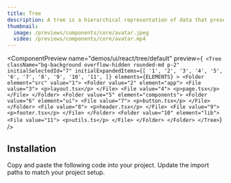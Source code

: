 ```yaml
---
title: Tree
description: A tree is a hierarchical representation of data that presents a parent-child relationship between different items.
thumbnail:
  image: /previews/components/core/avatar.jpeg
  video: /previews/components/core/avatar.mp4
---
```


<ComponentPreview
  name="demos/ui/react/tree/default"
  preview={` <Tree
            className="bg-background overflow-hidden rounded-md p-2"
            initialSelectedId="7"
            initialExpandedItems={[
               '1',
               '2',
               '3',
               '4',
               '5',
               '6',
               '7',
               '8',
               '9',
               '10',
               '11',
            ]}
            elements={ELEMENTS}
         >
            <Folder element="src" value="1">
               <Folder value="2" element="app">
                  <File value="3">
                     <p>layout.tsx</p>
                  </File>
                  <File value="4">
                     <p>page.tsx</p>
                  </File>
               </Folder>
               <Folder value="5" element="components">
                  <Folder value="6" element="ui">
                     <File value="7">
                        <p>button.tsx</p>
                     </File>
                  </Folder>
                  <File value="8">
                     <p>header.tsx</p>
                  </File>
                  <File value="9">
                     <p>footer.tsx</p>
                  </File>
               </Folder>
               <Folder value="10" element="lib">
                  <File value="11">
                     <p>utils.ts</p>
                  </File>
               </Folder>
            </Folder>
         </Tree>`}
/>

## Installation

<Steps>
  <Step>Copy and paste the following code into your project.</Step>
  <ComponentSource name={["ui/react/tree"]} extension={["tsx"]} />
  <Step>Update the import paths to match your project setup.</Step>
</Steps>

